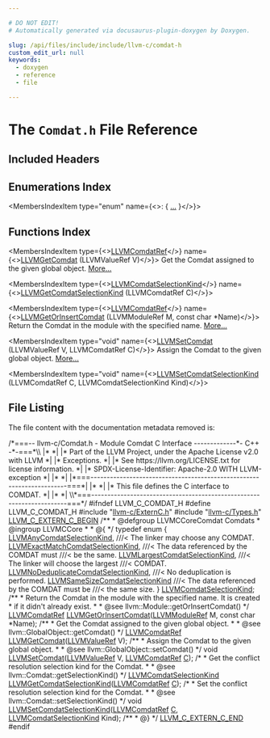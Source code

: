 ```yaml
---

# DO NOT EDIT!
# Automatically generated via docusaurus-plugin-doxygen by Doxygen.

slug: /api/files/include/include/llvm-c/comdat-h
custom_edit_url: null
keywords:
  - doxygen
  - reference
  - file

---
```





# The `Comdat.h` File Reference

<DoxygenPage pluginConfig={pluginConfig}>



## Included Headers

<IncludesList>
<IncludesListItem
  filePath="llvm-c/ExternC.h"
  permalink="/docs/api/files/include/include/llvm-c/externc-h"
  isLocal="true" />
<IncludesListItem
  filePath="llvm-c/Types.h"
  permalink="/docs/api/files/include/include/llvm-c/types-h"
  isLocal="true" />
</IncludesList>

## Enumerations Index

<MembersIndex>

<MembersIndexItem
  type="enum"
  name={<>:  &#123; <a href="/docs/api/groups/llvmccorecomdat/#ga80b57e9f148541803b3ed1169528187e">...</a> &#125;</>}>
</MembersIndexItem>

</MembersIndex>

## Functions Index

<MembersIndex>

<MembersIndexItem
  type={<><a href="/docs/api/groups/llvmcsupporttypes/#gaa91542000fd23d2eeebf64a25bdc66b3">LLVMComdatRef</a></>}
  name={<><a href="/docs/api/groups/llvmccorecomdat/#gaa0aa7ad46539182dec109edc141c870d">LLVMGetComdat</a> (LLVMValueRef V)</>}>
Get the Comdat assigned to the given global object. <a href="/docs/api/groups/llvmccorecomdat/#gaa0aa7ad46539182dec109edc141c870d">More...</a>
</MembersIndexItem>

<MembersIndexItem
  type={<><a href="/docs/api/groups/llvmccorecomdat/#ga80b57e9f148541803b3ed1169528187e">LLVMComdatSelectionKind</a></>}
  name={<><a href="/docs/api/groups/llvmccorecomdat/#ga24a9af9f9933c9ab3cbfa8a87e7ab5de">LLVMGetComdatSelectionKind</a> (LLVMComdatRef C)</>}>
</MembersIndexItem>

<MembersIndexItem
  type={<><a href="/docs/api/groups/llvmcsupporttypes/#gaa91542000fd23d2eeebf64a25bdc66b3">LLVMComdatRef</a></>}
  name={<><a href="/docs/api/groups/llvmccorecomdat/#ga2c1696880a604332d967f41fa93b524a">LLVMGetOrInsertComdat</a> (LLVMModuleRef M, const char &#42;Name)</>}>
Return the Comdat in the module with the specified name. <a href="/docs/api/groups/llvmccorecomdat/#ga2c1696880a604332d967f41fa93b524a">More...</a>
</MembersIndexItem>

<MembersIndexItem
  type="void"
  name={<><a href="/docs/api/groups/llvmccorecomdat/#ga3f947a7b8327e41221592d6a0da3d595">LLVMSetComdat</a> (LLVMValueRef V, LLVMComdatRef C)</>}>
Assign the Comdat to the given global object. <a href="/docs/api/groups/llvmccorecomdat/#ga3f947a7b8327e41221592d6a0da3d595">More...</a>
</MembersIndexItem>

<MembersIndexItem
  type="void"
  name={<><a href="/docs/api/groups/llvmccorecomdat/#ga770da47f1db21be71881a94b5842a808">LLVMSetComdatSelectionKind</a> (LLVMComdatRef C, LLVMComdatSelectionKind Kind)</>}>
</MembersIndexItem>

</MembersIndex>


## File Listing

The file content with the documentation metadata removed is:

<ProgramListing>

<Link id="l00001" /><CodeLine lineNumber="1"><Highlight kind="comment">/&#42;===-- llvm-c/Comdat.h - Module Comdat C Interface -------------&#42;- C++ -&#42;-===&#42;\\</Highlight></CodeLine>
<Link id="l00002" /><CodeLine lineNumber="2"><Highlight kind="comment">|&#42;                                                                            &#42;|</Highlight></CodeLine>
<Link id="l00003" /><CodeLine lineNumber="3"><Highlight kind="comment">|&#42; Part of the LLVM Project, under the Apache License v2.0 with LLVM          &#42;|</Highlight></CodeLine>
<Link id="l00004" /><CodeLine lineNumber="4"><Highlight kind="comment">|&#42; Exceptions.                                                                &#42;|</Highlight></CodeLine>
<Link id="l00005" /><CodeLine lineNumber="5"><Highlight kind="comment">|&#42; See https://llvm.org/LICENSE.txt for license information.                  &#42;|</Highlight></CodeLine>
<Link id="l00006" /><CodeLine lineNumber="6"><Highlight kind="comment">|&#42; SPDX-License-Identifier: Apache-2.0 WITH LLVM-exception                    &#42;|</Highlight></CodeLine>
<Link id="l00007" /><CodeLine lineNumber="7"><Highlight kind="comment">|&#42;                                                                            &#42;|</Highlight></CodeLine>
<Link id="l00008" /><CodeLine lineNumber="8"><Highlight kind="comment">|&#42;===----------------------------------------------------------------------===&#42;|</Highlight></CodeLine>
<Link id="l00009" /><CodeLine lineNumber="9"><Highlight kind="comment">|&#42;                                                                            &#42;|</Highlight></CodeLine>
<Link id="l00010" /><CodeLine lineNumber="10"><Highlight kind="comment">|&#42; This file defines the C interface to COMDAT.                               &#42;|</Highlight></CodeLine>
<Link id="l00011" /><CodeLine lineNumber="11"><Highlight kind="comment">|&#42;                                                                            &#42;|</Highlight></CodeLine>
<Link id="l00012" /><CodeLine lineNumber="12"><Highlight kind="comment">\\&#42;===----------------------------------------------------------------------===&#42;/</Highlight><Highlight kind="normal"></Highlight></CodeLine>
<Link id="l00013" /><CodeLine lineNumber="13"><Highlight kind="normal"></Highlight></CodeLine>
<Link id="l00014" /><CodeLine lineNumber="14"><Highlight kind="normal"></Highlight><Highlight kind="preprocessor">#ifndef LLVM&#95;C&#95;COMDAT&#95;H</Highlight><Highlight kind="normal"></Highlight></CodeLine>
<Link id="l00015" /><CodeLine lineNumber="15"><Highlight kind="normal"></Highlight><Highlight kind="preprocessor">#define LLVM&#95;C&#95;COMDAT&#95;H</Highlight><Highlight kind="normal"></Highlight></CodeLine>
<Link id="l00016" /><CodeLine lineNumber="16"><Highlight kind="normal"></Highlight></CodeLine>
<Link id="l00017" /><CodeLine lineNumber="17"><Highlight kind="normal"></Highlight><Highlight kind="preprocessor">#include &quot;<a href="/docs/api/files/include/include/llvm-c/externc-h">llvm-c/ExternC.h</a>&quot;</Highlight><Highlight kind="normal"></Highlight></CodeLine>
<Link id="l00018" /><CodeLine lineNumber="18"><Highlight kind="normal"></Highlight><Highlight kind="preprocessor">#include &quot;<a href="/docs/api/files/include/include/llvm-c/types-h">llvm-c/Types.h</a>&quot;</Highlight><Highlight kind="normal"></Highlight></CodeLine>
<Link id="l00019" /><CodeLine lineNumber="19"><Highlight kind="normal"></Highlight></CodeLine>
<Link id="l00020" /><CodeLine lineNumber="20"><Highlight kind="normal"><a href="/docs/api/files/include/include/llvm-c/externc-h/#a4789aaabaa5bf3b7a549171b47cc4d4a">LLVM&#95;C&#95;EXTERN&#95;C&#95;BEGIN</a></Highlight></CodeLine>
<Link id="l00021" /><CodeLine lineNumber="21"><Highlight kind="normal"></Highlight><Highlight kind="comment"></Highlight></CodeLine>
<Link id="l00022" /><CodeLine lineNumber="22"><Highlight kind="comment">/&#42;&#42;</Highlight></CodeLine>
<Link id="l00023" /><CodeLine lineNumber="23"><Highlight kind="comment"> &#42; @defgroup LLVMCCoreComdat Comdats</Highlight></CodeLine>
<Link id="l00024" /><CodeLine lineNumber="24"><Highlight kind="comment"> &#42; @ingroup LLVMCCore</Highlight></CodeLine>
<Link id="l00025" /><CodeLine lineNumber="25"><Highlight kind="comment"> &#42;</Highlight></CodeLine>
<Link id="l00026" /><CodeLine lineNumber="26"><Highlight kind="comment"> &#42; @&#123;</Highlight></CodeLine>
<Link id="l00027" /><CodeLine lineNumber="27"><Highlight kind="comment"> &#42;/</Highlight><Highlight kind="normal"></Highlight></CodeLine>
<Link id="l00028" /><CodeLine lineNumber="28"><Highlight kind="normal"></Highlight></CodeLine>
<Link id="l00029" /><CodeLine lineNumber="29" lineLink="/docs/api/groups/llvmccorecomdat/#ga80b57e9f148541803b3ed1169528187e"><Highlight kind="normal"></Highlight><Highlight kind="keyword">typedef</Highlight><Highlight kind="normal"> </Highlight><Highlight kind="keyword">enum</Highlight><Highlight kind="normal"> &#123;</Highlight></CodeLine>
<Link id="l00030" /><CodeLine lineNumber="30" lineLink="/docs/api/groups/llvmccorecomdat/#gga80b57e9f148541803b3ed1169528187ea907a8ef93233960f2907f075f39f46a5"><Highlight kind="normal">  <a href="/docs/api/groups/llvmccorecomdat/#gga80b57e9f148541803b3ed1169528187ea907a8ef93233960f2907f075f39f46a5">LLVMAnyComdatSelectionKind</a>,        </Highlight><Highlight kind="comment">///&lt; The linker may choose any COMDAT.</Highlight><Highlight kind="normal"></Highlight></CodeLine>
<Link id="l00031" /><CodeLine lineNumber="31" lineLink="/docs/api/groups/llvmccorecomdat/#gga80b57e9f148541803b3ed1169528187ea7e01f8f80d4b35b6495a603c8fd945c9"><Highlight kind="normal">  <a href="/docs/api/groups/llvmccorecomdat/#gga80b57e9f148541803b3ed1169528187ea7e01f8f80d4b35b6495a603c8fd945c9">LLVMExactMatchComdatSelectionKind</a>, </Highlight><Highlight kind="comment">///&lt; The data referenced by the COMDAT must</Highlight><Highlight kind="comment"></Highlight></CodeLine>
<Link id="l00032" /><CodeLine lineNumber="32"><Highlight kind="comment">                                     ///&lt; be the same.</Highlight><Highlight kind="normal"></Highlight></CodeLine>
<Link id="l00033" /><CodeLine lineNumber="33" lineLink="/docs/api/groups/llvmccorecomdat/#gga80b57e9f148541803b3ed1169528187ea147027adebf8f8011d33067dad285752"><Highlight kind="normal">  <a href="/docs/api/groups/llvmccorecomdat/#gga80b57e9f148541803b3ed1169528187ea147027adebf8f8011d33067dad285752">LLVMLargestComdatSelectionKind</a>,    </Highlight><Highlight kind="comment">///&lt; The linker will choose the largest</Highlight><Highlight kind="comment"></Highlight></CodeLine>
<Link id="l00034" /><CodeLine lineNumber="34"><Highlight kind="comment">                                     ///&lt; COMDAT.</Highlight><Highlight kind="normal"></Highlight></CodeLine>
<Link id="l00035" /><CodeLine lineNumber="35" lineLink="/docs/api/groups/llvmccorecomdat/#gga80b57e9f148541803b3ed1169528187eac4adb55c2b9f3cb601b7603d86498066"><Highlight kind="normal">  <a href="/docs/api/groups/llvmccorecomdat/#gga80b57e9f148541803b3ed1169528187eac4adb55c2b9f3cb601b7603d86498066">LLVMNoDeduplicateComdatSelectionKind</a>, </Highlight><Highlight kind="comment">///&lt; No deduplication is performed.</Highlight><Highlight kind="normal"></Highlight></CodeLine>
<Link id="l00036" /><CodeLine lineNumber="36" lineLink="/docs/api/groups/llvmccorecomdat/#gga80b57e9f148541803b3ed1169528187ea6d981d6944206f7c5d34671b4a061fa2"><Highlight kind="normal">  <a href="/docs/api/groups/llvmccorecomdat/#gga80b57e9f148541803b3ed1169528187ea6d981d6944206f7c5d34671b4a061fa2">LLVMSameSizeComdatSelectionKind</a> </Highlight><Highlight kind="comment">///&lt; The data referenced by the COMDAT must be</Highlight><Highlight kind="comment"></Highlight></CodeLine>
<Link id="l00037" /><CodeLine lineNumber="37"><Highlight kind="comment">                                  ///&lt; the same size.</Highlight><Highlight kind="normal"></Highlight></CodeLine>
<Link id="l00038" /><CodeLine lineNumber="38"><Highlight kind="normal">&#125; <a href="/docs/api/groups/llvmccorecomdat/#ga80b57e9f148541803b3ed1169528187e">LLVMComdatSelectionKind</a>;</Highlight></CodeLine>
<Link id="l00039" /><CodeLine lineNumber="39"><Highlight kind="normal"></Highlight><Highlight kind="comment"></Highlight></CodeLine>
<Link id="l00040" /><CodeLine lineNumber="40"><Highlight kind="comment">/&#42;&#42;</Highlight></CodeLine>
<Link id="l00041" /><CodeLine lineNumber="41"><Highlight kind="comment"> &#42; Return the Comdat in the module with the specified name. It is created</Highlight></CodeLine>
<Link id="l00042" /><CodeLine lineNumber="42"><Highlight kind="comment"> &#42; if it didn&#39;t already exist.</Highlight></CodeLine>
<Link id="l00043" /><CodeLine lineNumber="43"><Highlight kind="comment"> &#42;</Highlight></CodeLine>
<Link id="l00044" /><CodeLine lineNumber="44"><Highlight kind="comment"> &#42; @see llvm::Module::getOrInsertComdat()</Highlight></CodeLine>
<Link id="l00045" /><CodeLine lineNumber="45"><Highlight kind="comment"> &#42;/</Highlight><Highlight kind="normal"></Highlight></CodeLine>
<Link id="l00046" /><CodeLine lineNumber="46"><Highlight kind="normal"><a href="/docs/api/groups/llvmcsupporttypes/#gaa91542000fd23d2eeebf64a25bdc66b3">LLVMComdatRef</a> <a href="/docs/api/groups/llvmccorecomdat/#ga2c1696880a604332d967f41fa93b524a">LLVMGetOrInsertComdat</a>(<a href="/docs/api/groups/llvmcsupporttypes/#gad1d1bb5f901c903a0cf09c5a053c9c56">LLVMModuleRef</a> M, </Highlight><Highlight kind="keyword">const</Highlight><Highlight kind="normal"> </Highlight><Highlight kind="keywordtype">char</Highlight><Highlight kind="normal"> &#42;Name);</Highlight></CodeLine>
<Link id="l00047" /><CodeLine lineNumber="47"><Highlight kind="normal"></Highlight><Highlight kind="comment"></Highlight></CodeLine>
<Link id="l00048" /><CodeLine lineNumber="48"><Highlight kind="comment">/&#42;&#42;</Highlight></CodeLine>
<Link id="l00049" /><CodeLine lineNumber="49"><Highlight kind="comment"> &#42; Get the Comdat assigned to the given global object.</Highlight></CodeLine>
<Link id="l00050" /><CodeLine lineNumber="50"><Highlight kind="comment"> &#42;</Highlight></CodeLine>
<Link id="l00051" /><CodeLine lineNumber="51"><Highlight kind="comment"> &#42; @see llvm::GlobalObject::getComdat()</Highlight></CodeLine>
<Link id="l00052" /><CodeLine lineNumber="52"><Highlight kind="comment"> &#42;/</Highlight><Highlight kind="normal"></Highlight></CodeLine>
<Link id="l00053" /><CodeLine lineNumber="53"><Highlight kind="normal"><a href="/docs/api/groups/llvmcsupporttypes/#gaa91542000fd23d2eeebf64a25bdc66b3">LLVMComdatRef</a> <a href="/docs/api/groups/llvmccorecomdat/#gaa0aa7ad46539182dec109edc141c870d">LLVMGetComdat</a>(<a href="/docs/api/groups/llvmcsupporttypes/#ga113ce952344691b8304a43a314f8be17">LLVMValueRef</a> V);</Highlight></CodeLine>
<Link id="l00054" /><CodeLine lineNumber="54"><Highlight kind="normal"></Highlight><Highlight kind="comment"></Highlight></CodeLine>
<Link id="l00055" /><CodeLine lineNumber="55"><Highlight kind="comment">/&#42;&#42;</Highlight></CodeLine>
<Link id="l00056" /><CodeLine lineNumber="56"><Highlight kind="comment"> &#42; Assign the Comdat to the given global object.</Highlight></CodeLine>
<Link id="l00057" /><CodeLine lineNumber="57"><Highlight kind="comment"> &#42;</Highlight></CodeLine>
<Link id="l00058" /><CodeLine lineNumber="58"><Highlight kind="comment"> &#42; @see llvm::GlobalObject::setComdat()</Highlight></CodeLine>
<Link id="l00059" /><CodeLine lineNumber="59"><Highlight kind="comment"> &#42;/</Highlight><Highlight kind="normal"></Highlight></CodeLine>
<Link id="l00060" /><CodeLine lineNumber="60"><Highlight kind="normal"></Highlight><Highlight kind="keywordtype">void</Highlight><Highlight kind="normal"> <a href="/docs/api/groups/llvmccorecomdat/#ga3f947a7b8327e41221592d6a0da3d595">LLVMSetComdat</a>(<a href="/docs/api/groups/llvmcsupporttypes/#ga113ce952344691b8304a43a314f8be17">LLVMValueRef</a> V, <a href="/docs/api/groups/llvmcsupporttypes/#gaa91542000fd23d2eeebf64a25bdc66b3">LLVMComdatRef</a> <a href="/docs/api/files/lib/lib/ir/builtingcs-cpp/#a1960c14773241d6a238d2db593abe552">C</a>);</Highlight></CodeLine>
<Link id="l00061" /><CodeLine lineNumber="61"><Highlight kind="normal"></Highlight></CodeLine>
<Link id="l00062" /><CodeLine lineNumber="62"><Highlight kind="normal"></Highlight><Highlight kind="comment">/&#42;</Highlight></CodeLine>
<Link id="l00063" /><CodeLine lineNumber="63"><Highlight kind="comment"> &#42; Get the conflict resolution selection kind for the Comdat.</Highlight></CodeLine>
<Link id="l00064" /><CodeLine lineNumber="64"><Highlight kind="comment"> &#42;</Highlight></CodeLine>
<Link id="l00065" /><CodeLine lineNumber="65"><Highlight kind="comment"> &#42; @see llvm::Comdat::getSelectionKind()</Highlight></CodeLine>
<Link id="l00066" /><CodeLine lineNumber="66"><Highlight kind="comment"> &#42;/</Highlight><Highlight kind="normal"></Highlight></CodeLine>
<Link id="l00067" /><CodeLine lineNumber="67"><Highlight kind="normal"><a href="/docs/api/groups/llvmccorecomdat/#ga80b57e9f148541803b3ed1169528187e">LLVMComdatSelectionKind</a> <a href="/docs/api/groups/llvmccorecomdat/#ga24a9af9f9933c9ab3cbfa8a87e7ab5de">LLVMGetComdatSelectionKind</a>(<a href="/docs/api/groups/llvmcsupporttypes/#gaa91542000fd23d2eeebf64a25bdc66b3">LLVMComdatRef</a> <a href="/docs/api/files/lib/lib/ir/builtingcs-cpp/#a1960c14773241d6a238d2db593abe552">C</a>);</Highlight></CodeLine>
<Link id="l00068" /><CodeLine lineNumber="68"><Highlight kind="normal"></Highlight></CodeLine>
<Link id="l00069" /><CodeLine lineNumber="69"><Highlight kind="normal"></Highlight><Highlight kind="comment">/&#42;</Highlight></CodeLine>
<Link id="l00070" /><CodeLine lineNumber="70"><Highlight kind="comment"> &#42; Set the conflict resolution selection kind for the Comdat.</Highlight></CodeLine>
<Link id="l00071" /><CodeLine lineNumber="71"><Highlight kind="comment"> &#42;</Highlight></CodeLine>
<Link id="l00072" /><CodeLine lineNumber="72"><Highlight kind="comment"> &#42; @see llvm::Comdat::setSelectionKind()</Highlight></CodeLine>
<Link id="l00073" /><CodeLine lineNumber="73"><Highlight kind="comment"> &#42;/</Highlight><Highlight kind="normal"></Highlight></CodeLine>
<Link id="l00074" /><CodeLine lineNumber="74"><Highlight kind="normal"></Highlight><Highlight kind="keywordtype">void</Highlight><Highlight kind="normal"> <a href="/docs/api/groups/llvmccorecomdat/#ga770da47f1db21be71881a94b5842a808">LLVMSetComdatSelectionKind</a>(<a href="/docs/api/groups/llvmcsupporttypes/#gaa91542000fd23d2eeebf64a25bdc66b3">LLVMComdatRef</a> <a href="/docs/api/files/lib/lib/ir/builtingcs-cpp/#a1960c14773241d6a238d2db593abe552">C</a>, <a href="/docs/api/groups/llvmccorecomdat/#ga80b57e9f148541803b3ed1169528187e">LLVMComdatSelectionKind</a> Kind);</Highlight></CodeLine>
<Link id="l00075" /><CodeLine lineNumber="75"><Highlight kind="normal"></Highlight><Highlight kind="comment"></Highlight></CodeLine>
<Link id="l00076" /><CodeLine lineNumber="76"><Highlight kind="comment">/&#42;&#42;</Highlight></CodeLine>
<Link id="l00077" /><CodeLine lineNumber="77"><Highlight kind="comment"> &#42; @&#125;</Highlight></CodeLine>
<Link id="l00078" /><CodeLine lineNumber="78"><Highlight kind="comment"> &#42;/</Highlight><Highlight kind="normal"></Highlight></CodeLine>
<Link id="l00079" /><CodeLine lineNumber="79"><Highlight kind="normal"></Highlight></CodeLine>
<Link id="l00080" /><CodeLine lineNumber="80"><Highlight kind="normal"><a href="/docs/api/files/include/include/llvm-c/externc-h/#ae016a3733553fe3990c8dfcec10d9d3a">LLVM&#95;C&#95;EXTERN&#95;C&#95;END</a></Highlight></CodeLine>
<Link id="l00081" /><CodeLine lineNumber="81"><Highlight kind="normal"></Highlight></CodeLine>
<Link id="l00082" /><CodeLine lineNumber="82"><Highlight kind="normal"></Highlight><Highlight kind="preprocessor">#endif</Highlight></CodeLine>

</ProgramListing>

</DoxygenPage>
